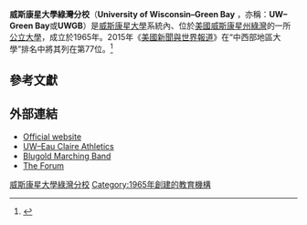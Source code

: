 {{Infobox University
|image       = 
|name        = University of Wisconsin–Green Bay
|established = 1965
|motto       = Connecting learning to life
|type        = [[公立大學|公立大學]]
|chancellor  = Gary L. Miller
|provost     = Stephen E. Fritz
|city        = [[綠灣_(威斯康星州)|綠灣]]
|state=[[威斯康星州|威斯康星州]]
|country=[[美國|美國]]
|campus      =郊區
|enrollment  = 約6,700
|faculty     = 
|nickname    = Phoenix
|mascot      = Phlash the Phoenix
|colors      = 森林綠和白色<br>{{color box|#003300}} {{color box|#FFFFFF}}
|athletics   = [[NCAA|NCAA]] Division I – [[Horizon_League|Horizon League]]
|sports      = 16支校隊
|free_label  = 
|free        = 
|affiliations= [[威斯康星大學|威斯康星大學]]
|logo        = [[File:University_of_Wisconsin_-_Green_Bay_-_logo.png|270px]]
|website     = [http://www.uwgb.edu/ www.uwgb.edu]
|coor        = {{coord|44.53|-87.92083|display=title,inline}}
|}}
'''威斯康星大學綠灣分校'''（'''University of Wisconsin–Green Bay''' ，亦稱：'''UW–Green Bay'''或'''UWGB'''）是[[威斯康星大學|威斯康星大學]]系統內、位於[[美國|美國]][[威斯康星州|威斯康星州]][[綠灣_(威斯康星州)|綠灣]]的一所[[公立大學|公立大學]]，成立於1965年。2015年《[[美國新聞與世界報道|美國新聞與世界報道]]》在“中西部地區大學”排名中將其列在第77位。<ref>{{cite web|title=University of Wisconsin–Green Bay|url=http://colleges.usnews.rankingsandreviews.com/best-colleges/uw-green-bay-3899|publisher=U.S. News and World Report|accessdate=2015-03-08|archive-date=2016-10-24|archive-url=https://web.archive.org/web/20161024224546/http://colleges.usnews.rankingsandreviews.com/best-colleges/uw-green-bay-3899|dead-url=no}}</ref>

== 參考文獻==
{{Reflist}}

== 外部連結 ==
*[http://www.uwec.edu/ Official website] {{Wayback|url=http://www.uwec.edu/ |date=20210306091049 }}
*[http://www.uwecblugolds.com/ UW–Eau Claire Athletics] {{Wayback|url=http://www.uwecblugolds.com/ |date=20131119035948 }}
*[http://www.blugoldmarchingband.com/ Blugold Marching Band] {{Wayback|url=http://www.blugoldmarchingband.com/ |date=20201114002243 }}
*[https://web.archive.org/web/20111112113311/http://www.uwec.edu/activities/forum/index.htm The Forum]
{{威斯康星州的學院和大學}}

{{DEFAULTSORT:University Of Wisconsin-Eau Claire}}
[[Category:威斯康星大學綠灣分校|]]
[[Category:1965年創建的教育機構|Category:1965年創建的教育機構]]